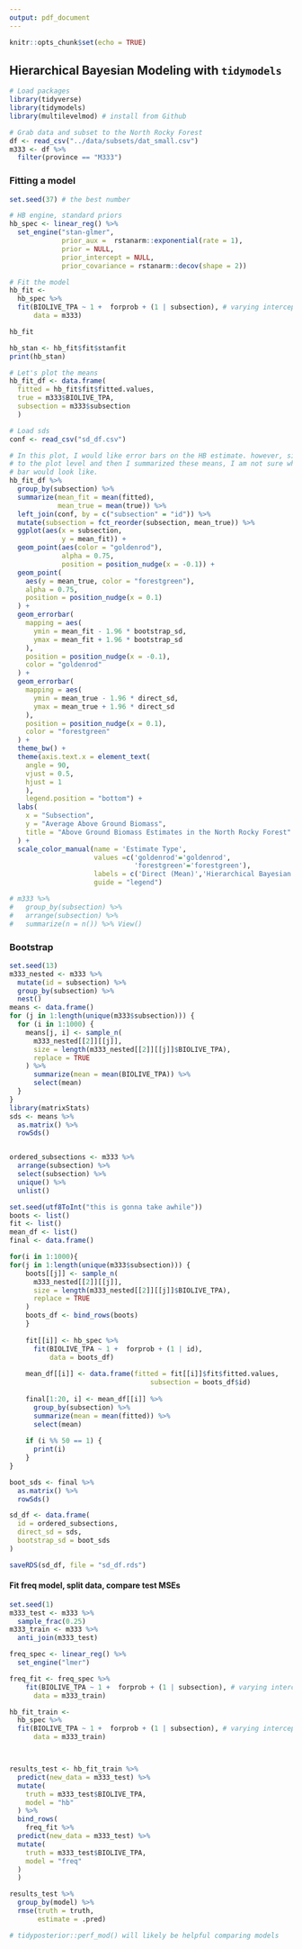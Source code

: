 ```yaml
---
output: pdf_document
---
```


```r
knitr::opts_chunk$set(echo = TRUE)
```

## Hierarchical Bayesian Modeling with `tidymodels`

```r
# Load packages
library(tidyverse)
library(tidymodels)
library(multilevelmod) # install from Github
```

```r
# Grab data and subset to the North Rocky Forest
df <- read_csv("../data/subsets/dat_small.csv")
m333 <- df %>%
  filter(province == "M333")
```

### Fitting a model
```r
set.seed(37) # the best number

# HB engine, standard priors
hb_spec <- linear_reg() %>%
  set_engine("stan-glmer",
             prior_aux =  rstanarm::exponential(rate = 1),
             prior = NULL,
             prior_intercept = NULL,
             prior_covariance = rstanarm::decov(shape = 2))

# Fit the model
hb_fit <- 
  hb_spec %>% 
  fit(BIOLIVE_TPA ~ 1 +  forprob + (1 | subsection), # varying intercepts
      data = m333)

hb_fit

hb_stan <- hb_fit$fit$stanfit
print(hb_stan)
```

```r
# Let's plot the means
hb_fit_df <- data.frame(
  fitted = hb_fit$fit$fitted.values,
  true = m333$BIOLIVE_TPA,
  subsection = m333$subsection
  )

# Load sds
conf <- read_csv("sd_df.csv")

# In this plot, I would like error bars on the HB estimate. however, since the model fits
# to the plot level and then I summarized these means, I am not sure what a true error
# bar would look like.
hb_fit_df %>%
  group_by(subsection) %>%
  summarize(mean_fit = mean(fitted),
            mean_true = mean(true)) %>%
  left_join(conf, by = c("subsection" = "id")) %>%
  mutate(subsection = fct_reorder(subsection, mean_true)) %>%
  ggplot(aes(x = subsection,
             y = mean_fit)) +
  geom_point(aes(color = "goldenrod"),
             alpha = 0.75,
             position = position_nudge(x = -0.1)) +
  geom_point(
    aes(y = mean_true, color = "forestgreen"),
    alpha = 0.75,
    position = position_nudge(x = 0.1)
  ) +
  geom_errorbar(
    mapping = aes(
      ymin = mean_fit - 1.96 * bootstrap_sd,
      ymax = mean_fit + 1.96 * bootstrap_sd
    ),
    position = position_nudge(x = -0.1),
    color = "goldenrod"
  ) +
  geom_errorbar(
    mapping = aes(
      ymin = mean_true - 1.96 * direct_sd,
      ymax = mean_true + 1.96 * direct_sd
    ),
    position = position_nudge(x = 0.1),
    color = "forestgreen"
  ) +
  theme_bw() +
  theme(axis.text.x = element_text(
    angle = 90,
    vjust = 0.5,
    hjust = 1
    ),
    legend.position = "bottom") +
  labs(
    x = "Subsection",
    y = "Average Above Ground Biomass",
    title = "Above Ground Biomass Estimates in the North Rocky Forest"
  ) +
  scale_color_manual(name = 'Estimate Type', 
                     values =c('goldenrod'='goldenrod',
                               'forestgreen'='forestgreen'),
                     labels = c('Direct (Mean)','Hierarchical Bayesian'),
                     guide = "legend")

# m333 %>%
#   group_by(subsection) %>%
#   arrange(subsection) %>%
#   summarize(n = n()) %>% View()
```

### Bootstrap
```r
set.seed(13)
m333_nested <- m333 %>%
  mutate(id = subsection) %>%
  group_by(subsection) %>%
  nest()
means <- data.frame()
for (j in 1:length(unique(m333$subsection))) {
  for (i in 1:1000) {
    means[j, i] <- sample_n(
      m333_nested[[2]][[j]],
      size = length(m333_nested[[2]][[j]]$BIOLIVE_TPA),
      replace = TRUE
    ) %>%
      summarize(mean = mean(BIOLIVE_TPA)) %>%
      select(mean)
  }
}
library(matrixStats)
sds <- means %>%
  as.matrix() %>%
  rowSds()


ordered_subsections <- m333 %>%
  arrange(subsection) %>%
  select(subsection) %>% 
  unique() %>%
  unlist()

set.seed(utf8ToInt("this is gonna take awhile"))
boots <- list()
fit <- list()
mean_df <- list()
final <- data.frame()

for(i in 1:1000){
for(j in 1:length(unique(m333$subsection))) {
    boots[[j]] <- sample_n(
      m333_nested[[2]][[j]],
      size = length(m333_nested[[2]][[j]]$BIOLIVE_TPA),
      replace = TRUE
    )
    boots_df <- bind_rows(boots) 
    }
    
    fit[[i]] <- hb_spec %>%
      fit(BIOLIVE_TPA ~ 1 +  forprob + (1 | id),
          data = boots_df)
    
    mean_df[[i]] <- data.frame(fitted = fit[[i]]$fit$fitted.values,
                                   subsection = boots_df$id)
    
    final[1:20, i] <- mean_df[[i]] %>%
      group_by(subsection) %>%
      summarize(mean = mean(fitted)) %>%
      select(mean)
    
    if (i %% 50 == 1) {
      print(i)
    }
}

boot_sds <- final %>%
  as.matrix() %>%
  rowSds()

sd_df <- data.frame(
  id = ordered_subsections,
  direct_sd = sds,
  bootstrap_sd = boot_sds
)

saveRDS(sd_df, file = "sd_df.rds")
```


#### Fit freq model, split data, compare test MSEs

```r
set.seed(1)
m333_test <- m333 %>%
  sample_frac(0.25)
m333_train <- m333 %>%
  anti_join(m333_test)

freq_spec <- linear_reg() %>%
  set_engine("lmer")

freq_fit <- freq_spec %>%
    fit(BIOLIVE_TPA ~ 1 +  forprob + (1 | subsection), # varying intercepts
      data = m333_train)

hb_fit_train <- 
  hb_spec %>% 
  fit(BIOLIVE_TPA ~ 1 +  forprob + (1 | subsection), # varying intercepts
      data = m333_train)



results_test <- hb_fit_train %>%
  predict(new_data = m333_test) %>%
  mutate(
    truth = m333_test$BIOLIVE_TPA,
    model = "hb"
  ) %>%
  bind_rows(
    freq_fit %>%
  predict(new_data = m333_test) %>%
  mutate(
    truth = m333_test$BIOLIVE_TPA,
    model = "freq"
  )
  )

results_test %>%
  group_by(model) %>%
  rmse(truth = truth,
       estimate = .pred)

# tidyposterior::perf_mod() will likely be helpful comparing models
```


